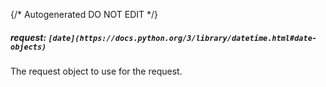 {/* Autogenerated DO NOT EDIT  */}
##### **request:** `[date](https://docs.python.org/3/library/datetime.html#date-objects)`
The request object to use for the request.


